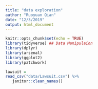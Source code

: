 ```yaml
---
title: "data exploration"
author: "Ruoyuan Qian"
date: "12/3/2019"
output: html_document
---
```


```r
knitr::opts_chunk$set(echo = TRUE)
library(tidyverse) ## Data Manipulaion
library(dplyr)
library(arsenal)
library(ggplot2)
library(patchwork)
```

```r
lawsuit = 
read_csv("data/Lawsuit.csv") %>% 
   janitor::clean_names()

```

